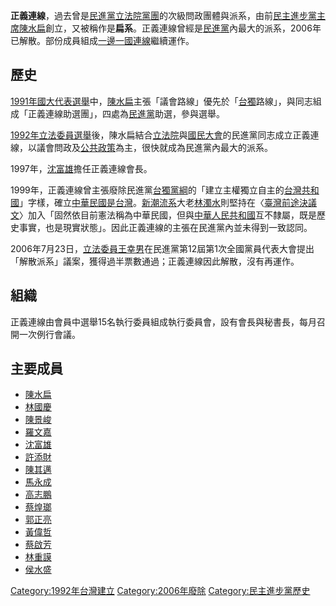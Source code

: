{{unreferenced|time=2019-09-03T16:20:14+00:00}}
{{Infobox political party
 |name          = 正義連線
 |lang1         = 其他
 |name_lang1    = 扁系
 |colorcode     = #FB8713
 |foundation    = 1991年
 |dissolved     = {{end date|2006|7|23}}
 |predecessor   = {{plainlist|
* 正義連線助選團</small><br /><small>（1991年-1992年）</small>
  }}
 |successor     = [[一邊一國連線|一邊一國連線]]
 |創始人        = [[陳水扁|陳水扁]]
|leader=[[陳水扁|陳水扁]]|政治立場=[[中間|中間]]至[[中間偏左|中間偏左]]|意識形態=[[進步主義|進步主義]]<br>[[自由主義|自由主義]]<br>[[台灣獨立|台灣獨立]]<br>[[台灣民族主義|台灣民族主義]]<br>[[社會自由主義|社會自由主義]]}}
'''正義連線'''，過去曾是[[民進黨|民進黨]][[立法院|立法院]][[黨團|黨團]]的次級問政團體與派系，由前[[民主進步黨主席|民主進步黨主席]][[陳水扁|陳水扁]]創立，又被稱作是'''扁系'''。正義連線曾經是[[民主進步黨|民進黨]]內最大的派系，2006年已解散。部份成員組成[[一邊一國連線|一邊一國連線]]繼續運作。

==歷史==
[[1991年中華民國國民大會代表選舉|1991年國大代表選舉]]中，[[陳水扁|陳水扁]]主張「議會路線」優先於「[[台灣獨立運動|台獨]]路線」，與同志組成「正義連線助選團」，四處為[[民主進步黨|民進黨]]助選，參與選舉。

[[1992年中華民國立法委員選舉|1992年立法委員選舉]]後，陳水扁結合[[立法院|立法院]]與[[國民大會|國民大會]]的民進黨同志成立正義連線，以議會問政及[[公共政策|公共政策]]為主，很快就成為民進黨內最大的派系。

1997年，[[沈富雄|沈富雄]]擔任正義連線會長。

1999年，正義連線曾主張廢除民進黨[[台獨黨綱|台獨黨綱]]的「建立主權獨立自主的[[台灣共和國|台灣共和國]]」字樣，確立[[中華民國是台灣|中華民國是台灣]]。[[新潮流系|新潮流系]]大老[[林濁水|林濁水]]則堅持在〈[[臺灣前途決議文|臺灣前途決議文]]〉加入「固然依目前憲法稱為中華民國，但與[[中華人民共和國|中華人民共和國]]互不隸屬，既是歷史事實，也是現實狀態」。因此正義連線的主張在民進黨內並未得到一致認同。

2006年7月23日，[[立法委員|立法委員]][[王幸男|王幸男]]在民進黨第12屆第1次全國黨員代表大會提出「解散派系」議案，獲得過半票數通過；正義連線因此解散，沒有再運作。

==組織==
正義連線由會員中選舉15名執行委員組成執行委員會，設有會長與秘書長，每月召開一次例行會議。

==主要成員==
*[[陳水扁|陳水扁]]
*[[林國慶|林國慶]]
*[[陳景峻|陳景峻]]
*[[羅文嘉|羅文嘉]]
*[[沈富雄|沈富雄]]
*[[許添財|許添財]]
*[[陳其邁|陳其邁]]
*[[馬永成|馬永成]]
*[[高志鵬|高志鵬]]
*[[蔡煌瑯|蔡煌瑯]]
*[[郭正亮|郭正亮]]
*[[黃偉哲|黃偉哲]]
*[[蔡啟芳|蔡啟芳]]
*[[林重謨|林重謨]]
*[[侯水盛|侯水盛]]

{{民進黨派系}}

[[Category:1992年台灣建立|Category:1992年台灣建立]]
[[Category:2006年廢除|Category:2006年廢除]]
[[Category:民主進步黨歷史|Category:民主進步黨歷史]]